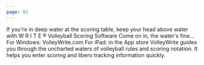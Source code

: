 ```yaml
---
page: 91
---
```


If you're in deep water at the scoring table, keep your head above water with W R I T E ® Volleyball Scoring Software Come on in, the water's fine… For Windows: VolleyWrite.com For iPad: in the App store VolleyWrite guides you through the uncharted waters of volleyball rules and scoring notation. It helps you enter scoring and libero tracking information quickly.
